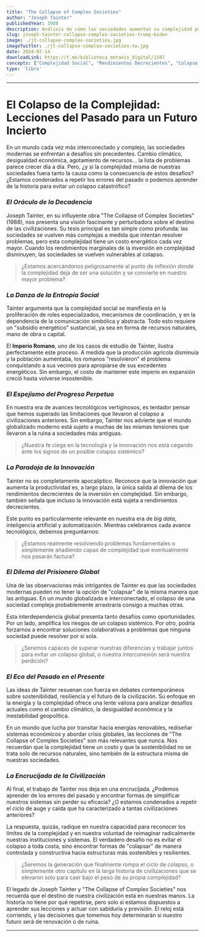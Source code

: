 ```yaml
---
title: "The Collapse of Complex Societies"
author: "Joseph Tainter"
publishedYear: 1988
description: Análisis de cómo las sociedades aumentan su complejidad para resolver problemas, enfrentando rendimientos decrecientes que pueden llevar al colapso. Examina casos históricos y advierte sobre desafíos contemporáneos en sostenibilidad y resiliencia social.'
slug: joseph-tainter-collapse-complex-societies-trump-biden
image: ./jt-collapse-complex-societies.jpg
imageTwitter: ./jt-collapse-complex-societies-tw.jpg
date: 2024-07-14
downloadLink: https://t.me/biblioteca_metaxis_digital/1587
concepts: ["Complejidad Social", "Rendimientos Decrecientes", "Colapso Civilizatorio", "Sostenibilidad Energética", "Resiliencia Sistémica"]
type: 'libro'
---
```


---
# El Colapso de la Complejidad: Lecciones del Pasado para un Futuro Incierto

En un mundo cada vez más interconectado y complejo, las sociedades modernas se enfrentan a desafíos sin precedentes. Cambio climático, desigualdad económica, agotamiento de recursos... la lista de problemas parece crecer día a día. Pero, ¿y si la complejidad misma de nuestras sociedades fuera tanto la causa como la consecuencia de estos desafíos? ¿Estamos condenados a repetir los errores del pasado o podemos aprender de la historia para evitar un colapso catastrófico?

### *El Oráculo de la Decadencia*

Joseph Tainter, en su influyente obra "The Collapse of Complex Societies" (1988), nos presenta una visión fascinante y perturbadora sobre el destino de las civilizaciones. Su tesis principal es tan simple como profunda: las sociedades se vuelven más complejas a medida que intentan resolver problemas, pero esta complejidad tiene un costo energético cada vez mayor. Cuando los rendimientos marginales de la inversión en complejidad disminuyen, las sociedades se vuelven vulnerables al colapso.

> ¿Estamos acercándonos peligrosamente al punto de inflexión donde la complejidad deja de ser una solución y se convierte en nuestro mayor problema?

### *La Danza de la Entropía Social*

Tainter argumenta que la complejidad social se manifiesta en la proliferación de roles especializados, mecanismos de coordinación, y en la dependencia de la comunicación simbólica y abstracta. Todo esto requiere un "subsidio energético" sustancial, ya sea en forma de recursos naturales, mano de obra o capital. 

El **Imperio Romano**, uno de los casos de estudio de Tainter, ilustra perfectamente este proceso. A medida que la producción agrícola disminuía y la población aumentaba, los romanos "resolvieron" el problema conquistando a sus vecinos para apropiarse de sus excedentes energéticos. Sin embargo, el costo de mantener este imperio en expansión creció hasta volverse insostenible.

### *El Espejismo del Progreso Perpetuo*

En nuestra era de avances tecnológicos vertiginosos, es tentador pensar que hemos superado las limitaciones que llevaron al colapso a civilizaciones anteriores. Sin embargo, Tainter nos advierte que el mundo globalizado moderno está sujeto a muchas de las mismas tensiones que llevaron a la ruina a sociedades más antiguas.

> ¿Nuestra fe ciega en la tecnología y la innovación nos está cegando ante los signos de un posible colapso sistémico?

### *La Paradoja de la Innovación*

Tainter no es completamente apocalíptico. Reconoce que la innovación que aumenta la productividad es, a largo plazo, la única salida al dilema de los rendimientos decrecientes de la inversión en complejidad. Sin embargo, también señala que incluso la innovación está sujeta a rendimientos decrecientes.

Este punto es particularmente relevante en nuestra era de *big data*, inteligencia artificial y automatización. Mientras celebramos cada avance tecnológico, debemos preguntarnos:

> ¿Estamos realmente resolviendo problemas fundamentales o simplemente añadiendo capas de complejidad que eventualmente nos pasarán factura?

### *El Dilema del Prisionero Global*

Una de las observaciones más intrigantes de Tainter es que las sociedades modernas pueden no tener la opción de "colapsar" de la misma manera que las antiguas. En un mundo globalizado e interconectado, el colapso de una sociedad compleja probablemente arrastraría consigo a muchas otras.

Esta interdependencia global presenta tanto desafíos como oportunidades. Por un lado, amplifica los riesgos de un colapso sistémico. Por otro, podría forzarnos a encontrar soluciones colaborativas a problemas que ninguna sociedad puede resolver por sí sola.

> ¿Seremos capaces de superar nuestras diferencias y trabajar juntos para evitar un colapso global, o nuestra interconexión será nuestra perdición?

### *El Eco del Pasado en el Presente*

Las ideas de Tainter resuenan con fuerza en debates contemporáneos sobre sostenibilidad, resiliencia y el futuro de la civilización. Su enfoque en la energía y la complejidad ofrece una lente valiosa para analizar desafíos actuales como el cambio climático, la desigualdad económica y la inestabilidad geopolítica.

En un mundo que lucha por transitar hacia energías renovables, rediseñar sistemas económicos y abordar crisis globales, las lecciones de "The Collapse of Complex Societies" son más relevantes que nunca. Nos recuerdan que la complejidad tiene un costo y que la sostenibilidad no se trata solo de recursos naturales, sino también de la estructura misma de nuestras sociedades.

### *La Encrucijada de la Civilización*

Al final, el trabajo de Tainter nos deja en una encrucijada. ¿Podemos aprender de los errores del pasado y encontrar formas de simplificar nuestros sistemas sin perder su eficacia? ¿O estamos condenados a repetir el ciclo de auge y caída que ha caracterizado a tantas civilizaciones anteriores?

La respuesta, quizás, radique en nuestra capacidad para reconocer los límites de la complejidad y en nuestra voluntad de reimaginar radicalmente nuestras instituciones y sistemas. El verdadero desafío no es evitar el colapso a toda costa, sino encontrar formas de "colapsar" de manera controlada y constructiva hacia estructuras más sostenibles y resilientes.

> ¿Seremos la generación que finalmente rompa el ciclo de colapso, o simplemente otro capítulo en la larga historia de civilizaciones que se elevaron solo para caer bajo el peso de su propia complejidad?

El legado de Joseph Tainter y "The Collapse of Complex Societies" nos recuerda que el destino de nuestra civilización está en nuestras manos. La historia no tiene por qué repetirse, pero solo si estamos dispuestos a aprender sus lecciones y actuar con sabiduría y previsión. El reloj está corriendo, y las decisiones que tomemos hoy determinarán si nuestro futuro será de renovación o de ruina.

---
